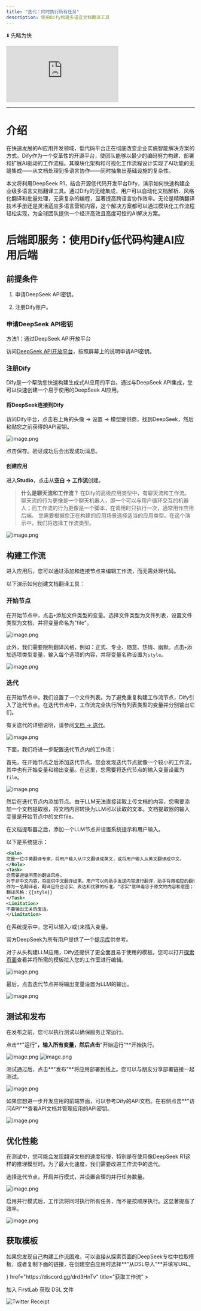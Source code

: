 ```yaml
---
title: "迭代：同时执行所有任务"
description: 使用Dify构建多语言文档翻译工具
---
```


⬇️ 先睹为快
<iframe
 src="https://instance.hellodify.com/workflow/fmyDgq6yIS76TYZD"
 style={{
   width: '100%',
   minHeight: '400px'
 }}
 frameBorder="0"
 allow="microphone">
</iframe>

---

# 介绍
在快速发展的AI应用开发领域，低代码平台正在彻底改变企业实施智能解决方案的方式。Dify作为一个变革性的开源平台，使团队能够以最少的编码努力构建、部署和扩展AI驱动的工作流程。其模块化架构和可视化工作流程设计实现了AI功能的无缝集成——从文档处理到多语言协作——同时抽象出基础设施的复杂性。

本文将利用DeepSeek R1，结合开源低代码开发平台Dify，演示如何快速构建企业级多语言文档翻译工具。通过Dify的无缝集成，用户可以自动化文档解析、风格化翻译和批量处理，无需复杂的编程，显著提高跨语言协作效率。无论是精确翻译技术手册还是灵活适应多语言营销内容，这个解决方案都可以通过模块化工作流程轻松实现，为全球团队提供一个经济高效且高度可控的AI解决方案。

# 后端即服务：使用Dify低代码构建AI应用后端

## 前提条件
1. 申请DeepSeek API密钥。

2. 注册Dify账户。

### 申请DeepSeek API密钥
方法1：通过DeepSeek API开放平台

访问[DeepSeek API开放平台](https://platform.deepseek.com/)，按照屏幕上的说明申请API密钥。

### 注册Dify
Dify是一个帮助您快速构建生成式AI应用的平台。通过与DeepSeek API集成，您可以快速创建一个易于使用的DeepSeek AI应用。

#### 将DeepSeek连接到Dify
访问Dify平台，点击右上角的头像 -> 设置 -> 模型提供商，找到DeepSeek，然后粘贴您之前获得的API密钥。

![image.png](https://s2.loli.net/2025/05/13/hDtK2TxFXIPOpzu.png)

点击保存。验证成功后会出现成功消息。

#### 创建应用
进入**Studio**，点击从**空白 -> 工作流**创建。

> **什么是聊天流和工作流？**
> 在Dify的高级应用类型中，有聊天流和工作流。聊天流的行为更像是一个聊天机器人，即一个可以与用户循环交互的机器人；而工作流的行为更像是一个脚本，在调用时只执行一次，通常用作应用后端。
> 您需要根据您正在构建的应用场景选择适当的应用类型。在这个演示中，我们将选择工作流类型。

![image.png](https://s2.loli.net/2025/05/13/OkqsFUW4Q3LCzb1.png)

## 构建工作流
进入应用后，您可以通过添加和连接节点来编辑工作流，而无需处理代码。

以下演示如何创建文档翻译工具：

### 开始节点
在开始节点中，点击`+`添加文件类型的变量。选择文件类型为文件列表，设置文件类型为文档，并将变量命名为"file"。

![image.png](https://s2.loli.net/2025/05/13/1BCq9ijeUFDJoOl.png)

此外，我们需要限制翻译风格，例如：正式、专业、随意、热情、幽默。点击`+`添加选项类型变量，输入每个选项的内容，并将变量名称设置为`style`。

![image.png](https://s2.loli.net/2025/05/13/lR17g6h4rnz9Aas.png)

### 迭代
在开始节点中，我们设置了一个文件列表。为了避免重复构建工作流节点，Dify引入了迭代节点。在迭代节点中，工作流完全执行所有列表类型的变量并分别输出它们。

有关迭代的详细说明，请参阅[文档 -> 迭代](https://docs.dify.ai/guides/workflow/node/iteration)。

![image.png](https://s2.loli.net/2025/05/13/PGnh629VLObweQ8.png)


下面，我们将进一步配置迭代节点内的工作流：

首先，在开始节点之后添加迭代节点。您会发现迭代节点就像一个较小的工作流，其中也有开始变量和输出变量。在这里，您需要将迭代节点的输入变量设置为`file`。

![image.png](https://s2.loli.net/2025/05/13/1EVQUTfvPuNBCtb.png)


然后在迭代节点内添加节点。由于LLM无法直接读取上传文档的内容，您需要添加一个文档提取器，将文档内容转换为LLM可以读取的文本。文档提取器的输入变量是开始节点中的文件file。

在文档提取器之后，添加一个LLM节点并设置系统提示和用户输入。

以下是系统提示：

```xml
<Role>
您是一位中英翻译专家，将用户输入从中文翻译成英文，或将用户输入从英文翻译成中文。
</Role>
<Task>
您需要遵循所需的翻译风格。
对于非中文内容，将提供中文翻译结果。用户可以向助手发送内容进行翻译，助手将用相应的翻译结果回答，确保符合中文语言习惯。您可以调整语气和风格，并考虑某些词语的文化内涵和地区差异。
作为一名翻译者，翻译应符合忠实、表达和优雅的标准。"忠实"意味着忠于原文的内容和意图；"表达"意味着翻译应流畅易懂，表达清晰；"优雅"则在翻译中追求语言的文化美学和美感。目标是创造既忠于原文精神又符合目标语言文化和读者审美欣赏的翻译。
翻译风格：{{style}}
</Task>
<Limitation>
不要输出无关的废话。
</Limitation>
```

在系统提示中，您可以输入`/`或`{`来插入变量。

官方DeepSeek为所有用户提供了一个[提示库](https://api-docs.deepseek.com/prompt-library)供参考。

对于从头构建LLM应用，Dify还提供了更全面且易于使用的模板。您可以打开[探索页面](https://cloud.dify.ai/explore/apps)查看并将所需的模板拉入您的工作室进行编辑。

![image.png](https://s2.loli.net/2025/05/13/24OE8MUklQ3CHKZ.png)

最后，点击迭代节点并将输出变量设置为LLM的输出。

![image.png](https://s2.loli.net/2025/05/13/Xv4qfCtujdzr15g.png)


## 测试和发布
在发布之前，您可以执行测试以确保服务正常运行。

点击**"运行"**，输入所有变量，然后点击**"开始运行"**开始执行。

![image.png](https://s2.loli.net/2025/05/13/CuSRDVpAQLMZBYs.png)
![image.png](https://s2.loli.net/2025/05/13/4LFlRPZgrDwV73U.png)


测试通过后，点击**"发布"**将应用部署到线上。您可以与朋友分享部署链接一起测试。

![image.png](https://s2.loli.net/2025/05/13/fBQYcbX86i3uVOU.png)

如果您想进一步开发应用的前端界面，可以参考Dify的API文档。在右侧点击**"访问API"**查看API文档并管理应用的API密钥。

![image.png](https://s2.loli.net/2025/05/13/Of7D5MLNQFnXUpe.png)

## 优化性能
在测试中，您可能会发现翻译文档的速度较慢，特别是在使用像DeepSeek R1这样的推理模型时。为了最大化速度，我们需要改进工作流中的迭代。

选择迭代节点，开启并行模式，并设置合理的并行任务数量。

![image.png](https://s2.loli.net/2025/05/13/en53gXl1mREt6wB.png)

启用并行模式后，工作流将同时执行所有任务，而不是按顺序执行。这显著提高了效率。

![image.png](https://s2.loli.net/2025/05/13/iEPgUbmuS9WGMod.png)

## 获取模板
如果您发现自己构建工作流困难，可以直接从探索页面的DeepSeek专栏中拉取模板，或者复制下面的链接，在创建空白应用时选择**"从DSL导入"**并填写URL。

<Cards>
  <Card 
    icon={<i className="ri-flow-chart" />} 
    href="https://discord.gg/drd3HnTv" 
    title="获取工作流"
  >
  <p>加入 FirstLab 获取 DSL 文件</p>
    <img src="https://s2.loli.net/2025/05/15/EcHqJQVslgP3N2v.png" alt="Twitter Receipt" />
  </Card>
</Cards>